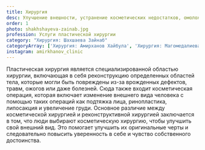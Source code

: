 ```yaml
---
title: Хирургия
desc: Улучшение внешности, устранение косметических недостатков, омоложение и реабилитация фигуры
order: 1
photo: shakhshayeva-zainab.jpg
profession: Услуги пластической хирургии
category: "Хирургия: Шахшаева Зайнаб"
categoryArray: ['Хирургия: Амирханов Хайбула', 'Хирургия: Магомедалиева Ума', 'Хирургия: Шахшаева Зайнаб', 'Хирургия: Амирханов Гусейн']
instagram: amirkhanov_clinic
---
```


<SectionHeader title="Информация" subtitle="Хирургия" icon />
Пластическая хирургия является специализированной областью хирургии, включающая в себя реконструкцию определенных областей тела,
которые могли быть повреждены из-за врожденных дефектов, травм, ожогов или даже болезней.
Сюда также входит косметическая операция, которая включает изменение внешнего вида человека с помощью таких операций как
подтяжка лица, ринопластика, липосакция и увеличение груди. Основное различие между косметической хирургией и
реконструктивной хирургией заключается в том, что люди выбирают косметическую хирургию, чтобы улучшить свой внешний вид.
Это помогает улучшить их оригинальные черты и следовательно повысить уверенность в себе и чувство собственного достоинства.

<SectionHeader title="Прайслист" />
<PriceInService data={props.data.allPrice20Csv.edges} narcosis showHeader />
